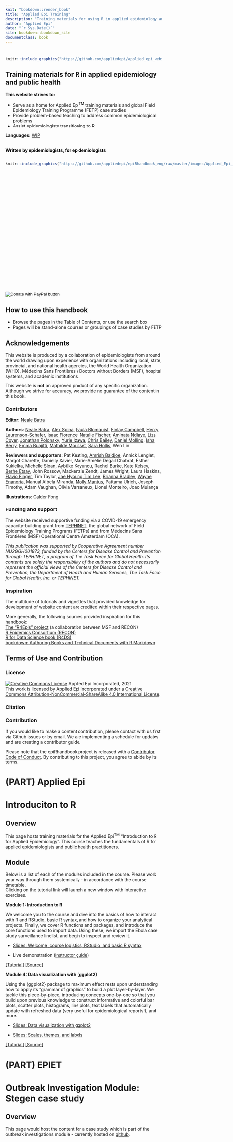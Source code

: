 ```yaml
---
knit: "bookdown::render_book"
title: "Applied Epi Training"  
description: "Training materials for using R in applied epidemiology and public health"
author: "Applied Epi"
date: "`r Sys.Date()`"
site: bookdown::bookdown_site
documentclass: book
---
```






#  {-}

```r
knitr::include_graphics("https://github.com/appliedepi/applied_epi_website_airspace/raw/main/assets/images/hex-sidebyside.png")
```

<meta name="description" content="Training materials for using R in applied epidemiology and public health">

<meta http-equiv="Content-Type" content="text/html; charset=utf-8">


## Training materials for R in applied epidemiology and public health {-}  

**This website strives to:**  

* Serve as a home for Applied Epi^TM^ training materials and global Field Epidemiology Training Programme (FETP) case studies
* Provide problem-based teaching to address common epidemiological problems  
* Assist epidemiologists transitioning to R  
<!-- * Be accessible in settings with low internet-connectivity via an **[offline version][Download handbook and data]**   -->


**Languages:** [WIP]()

<br>
<span style="color: black;">**Written by epidemiologists, for epidemiologists**</span>

:::: {style="display: flex;"}

::: {}
```r
knitr::include_graphics("https://github.com/appliedepi/epiRhandbook_eng/raw/master/images/Applied_Epi_logo.png")
```
:::


::: {.col data-latex="{0.05\textwidth}"}
\ 
<!-- an empty Div (with a white space), serving as
a column separator -->
:::

::: {}

**[Applied Epi](http://www.appliedepi.org)** is a non-profit organisation and grassroots movement of frontline epis from around the world. We write in our spare time to offer this resource to the community. Your encouragement and feedback is most welcome:  

* Visit our **[website](http://www.appliedepi.org)** and **[join our contact list](https://forms.gle/9awNd8syypTSYUsn7)**  
* Email **contact@appliedepi.org** or tweet **[\@epiRhandbook](https://twitter.com/epirhandbook)**  
* Submit issues to our **[Github repository](https://github.com/appliedepi/applied_epi_training)**  

**We offer live R training** from instructors with decades of applied epidemiology experience - email us to discuss.
:::

::::


<form target="_blank" action="https://www.paypal.com/donate" method="post" target="_top">
<input type="hidden" name="hosted_button_id" value="YTEZELC8VBXV6" />
<input type="image" src="https://github.com/appliedepi/epiRhandbook_eng/raw/master/images/donate_button_long.png" border="0" name="submit" title="PayPal - The safer, easier way to pay online!" alt="Donate with PayPal button" />
<img alt="" border="0" src="https://www.paypal.com/en_US/i/scr/pixel.gif" />
</form>



<!-- ======================================================= -->
## How to use this handbook {-} 

* Browse the pages in the Table of Contents, or use the search box
* Pages will be stand-alone courses or groupings of case studies by FETP


<!-- ======================================================= -->
## Acknowledgements {-}  

This website is produced by a collaboration of epidemiologists from around the world drawing upon experience with organizations including local, state, provincial, and national health agencies, the World Health Organization (WHO), Médecins Sans Frontières / Doctors without Borders (MSF), hospital systems, and academic institutions.

This website is **not** an approved product of any specific organization. Although we strive for accuracy, we provide no guarantee of the content in this book.  


### Contributors {-}  

**Editor:** [Neale Batra](https://www.linkedin.com/in/neale-batra/) 

**Authors**: [Neale Batra](https://www.linkedin.com/in/neale-batra/), [Alex Spina](https://github.com/aspina7), [Paula Blomquist](https://www.linkedin.com/in/paula-bianca-blomquist-53188186/), [Finlay Campbell](https://github.com/finlaycampbell), [Henry Laurenson-Schafer](https://github.com/henryls1), [Isaac Florence](www.Twitter.com/isaacatflorence), [Natalie Fischer](https://www.linkedin.com/in/nataliefischer211/), [Aminata Ndiaye](https://twitter.com/aminata_fadl), [Liza Coyer]( https://www.linkedin.com/in/liza-coyer-86022040/), [Jonathan Polonsky](https://twitter.com/jonny_polonsky), [Yurie Izawa](https://ch.linkedin.com/in/yurie-izawa-a1590319), [Chris Bailey](https://twitter.com/cbailey_58?lang=en), [Daniel Molling](https://www.linkedin.com/in/daniel-molling-4005716a/), [Isha Berry](https://twitter.com/ishaberry2), [Emma Buajitti](https://twitter.com/buajitti), [Mathilde Mousset](https://mathildemousset.wordpress.com/research/), [Sara Hollis](https://www.linkedin.com/in/saramhollis/), Wen Lin  

**Reviewers and supporters**: Pat Keating,  [Amrish Baidjoe](https://twitter.com/Ammer_B), Annick Lenglet, Margot Charette, Danielly Xavier, Marie-Amélie Degail Chabrat, Esther Kukielka, Michelle Sloan, Aybüke Koyuncu, Rachel Burke, Kate Kelsey, [Berhe Etsay](https://www.linkedin.com/in/berhe-etsay-5752b1154/), John Rossow, Mackenzie Zendt, James Wright, Laura Haskins, [Flavio Finger](ffinger.github.io), Tim Taylor, [Jae Hyoung Tim Lee](https://www.linkedin.com/in/jaehyoungtlee/), [Brianna Bradley](https://www.linkedin.com/in/brianna-bradley-bb8658155), [Wayne Enanoria](https://www.linkedin.com/in/wenanoria), Manual Albela Miranda, [Molly Mantus](https://www.linkedin.com/in/molly-mantus-174550150/), Pattama Ulrich, Joseph Timothy, Adam Vaughan, Olivia Varsaneux, Lionel Monteiro, Joao Muianga  

**Illustrations**: Calder Fong  

### Funding and support {-}  

The website received supportive funding via a COVID-19 emergency capacity-building grant from [TEPHINET](https://www.tephinet.org/), the global network of Field Epidemiology Training Programs (FETPs) 
and from Médecins Sans Frontières (MSF) Operational Centre Amsterdam (OCA). 


*This publication was supported by Cooperative Agreement number NU2GGH001873, funded by the Centers for Disease Control and Prevention through TEPHINET, a program of The Task Force for Global Health. Its contents are solely the responsibility of the authors and do not necessarily represent the official views of the Centers for Disease Control and Prevention, the Department of Health and Human Services, The Task Force for Global Health, Inc. or TEPHINET.*



### Inspiration {-}  

The multitude of tutorials and vignettes that provided knowledge for development of website content are credited within their respective pages.  

More generally, the following sources provided inspiration for this handbook:  
[The "R4Epis" project](https://r4epis.netlify.app/) (a collaboration between MSF and RECON)  
[R Epidemics Consortium (RECON)](https://www.repidemicsconsortium.org/)  
[R for Data Science book (R4DS)](https://r4ds.had.co.nz/)  
[bookdown: Authoring Books and Technical Documents with R Markdown](https://bookdown.org/yihui/bookdown/)  


## Terms of Use and Contribution {-}  

### License {.unnumbered} 

<a rel="license" href="http://creativecommons.org/licenses/by-nc-sa/4.0/"><img alt="Creative Commons License" style="border-width:0" src="https://i.creativecommons.org/l/by-nc-sa/4.0/88x31.png" /></a> Applied Epi Incorporated, 2021 <br />This work is licensed by Applied Epi Incorporated under a <a rel="license" href="http://creativecommons.org/licenses/by-nc-sa/4.0/">Creative Commons Attribution-NonCommercial-ShareAlike 4.0 International License</a>.


### Citation {.unnumbered}



### Contribution {.unnumbered}  

If you would like to make a content contribution, please contact with us first via Github issues or by email. We are implementing a schedule for updates and are creating a contributor guide.  

Please note that the epiRhandbook project is released with a [Contributor Code of Conduct](https://contributor-covenant.org/version/2/0/CODE_OF_CONDUCT.html). By contributing to this project, you agree to abide by its terms.

<!--chapter:end:index.Rmd-->

# (PART) Applied Epi {.unnumbered}

<!--chapter:end:pages/cat_applied_epi.Rmd-->


# Introduciton to R {} 

<!-- ======================================================= -->
## Overview {  }

This page hosts training materials for the Applied Epi^TM^ “Introduction to R for Applied Epidemiology”. 
This course teaches the fundamentals of R for applied epidemiologists and public health practitioners.


<!-- ======================================================= -->
## Module {  }  

Below is a list of each of the modules included in the course. Please work your way through them systemically - in accordance with the course timetable.  
Clicking on the tutorial link will launch a new window with interactive exercises. 


::: {.tutorial}
**Module 1: Introduction to R**

We welcome you to the course and dive into the basics of how to interact with R and RStudio, basic R syntax, and how to organize your analytical projects. Finally, we cover R functions and packages, and introduce the core functions used to import data. Using these, we import the Ebola case study surveillance linelist, and begin to inspect and review it.  

- [Slides: Welcome, course logistics, RStudio, and basic R syntax](https://appliedepi.github.io/intro_course/modules/module_1/slides/course_introduction/slides_course_introduction.html)  

- Live demonstration ([instructor guide](https://appliedepi.github.io/intro_course/modules/module_1/guides/rstudio_tour.html))  

[[Tutorial]](https://aspina.shinyapps.io/basics/) [[Source]](https://github.com/appliedepi/introexercises/tree/master/inst/tutorials/basics)
:::

::: {.tutorial}
**Module 4: Data visualization with {ggplot2}**

Using the {ggplot2} package to maximum effect rests upon understanding how to apply its "grammar of graphics" to build a plot layer-by-layer. We tackle this piece-by-piece, introducing concepts one-by-one so that you build upon previous knowledge to construct informative and colorful bar plots, scatter plots, histograms, line plots, text labels that automatically update with refreshed data (very useful for epidemiological reports!), and more.  

- [Slides: Data visualization with ggplot2](https://appliedepi.github.io/intro_course/modules/module_4/slides/slides_ggplot_basics/slides_ggplot_basics.html)  

- [Slides: Scales, themes, and labels](https://appliedepi.github.io/intro_course/modules/module_4/slides/slides_ggplot_scales_labels/slides_ggplot_scales_labels.html)  
  

[[Tutorial]]( https://aspina.shinyapps.io/ggplot_basics/) [[Source]](https://github.com/appliedepi/introexercises/tree/master/inst/tutorials/ggplot_basics)
:::

<!--chapter:end:pages/01-appliedepi-intro-to-r.Rmd-->

# (PART) EPIET {.unnumbered}

<!--chapter:end:pages/cat_epiet.Rmd-->

# Outbreak Investigation Module: Stegen case study {} 

<!-- ======================================================= -->
## Overview {  }

This page would host the content for a case study which is part of the outbreak
investigations module - currently hosted on [github](https://github.com/EPIET/OutbreakInvestigation). 

<!--chapter:end:pages/02-epiet-outbreak-stegen-case-study.Rmd-->

